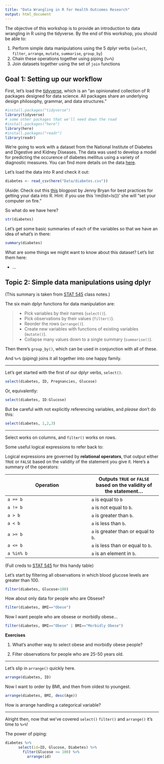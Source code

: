 ```yaml
---
title: "Data Wrangling in R for Health Outcomes Research"
output: html_document
---
```


The objective of this workshop is to provide an introduction to data wrangling in R using the tidyverse. By the end of this workshop, you should be able to:

1. Perform simple data manipulations using the 5 dplyr verbs (`select`, `filter`, `arrange`, `mutate`, `summarise`, `group_by`)
2. Chain these operations together using piping (`%>%`)
3. Join datasets together using the set of `join` functions


## Goal 1: Setting up our workflow

First, let's load the [tidyverse](https://www.tidyverse.org/), which is an "an opinionated collection of R packages designed for data science. All packages share an underlying design philosophy, grammar, and data structures."

```r
#install.packages("tidyverse")
library(tidyverse)
# some other packages that we'll need down the road
#install.packages("here")
library(here)
#install.packages("readr")
library(readr)
```


We're going to work with a dataset from the National Institute of Diabetes and Digestive and Kidney Diseases. The data was used to develop a model for predicting the occurence of diabetes mellitus using a variety of diagnostic measures. You can find more details on the data [here](https://www.kaggle.com/uciml/pima-indians-diabetes-database).

Let's load the data into R and check it out:

```r
diabetes <- read_csv(here("Data/diabetes.csv"))
```


(Aside: Check out this [this](https://www.tidyverse.org/articles/2017/12/workflow-vs-script/) blogpost by Jenny Bryan for best practices for getting your data into R. Hint: if you use this 'rm(list=ls())' she will "set your computer on fire." 


So what do we have here?

```r
str(diabetes)
```

Let's get some basic summaries of each of the variables so that we have an idea of what's in there:

```r
summary(diabetes)
```

What are some things we might want to know about this dataset? Let's list them here:

  - ...


## Topic 2: Simple data manipulations using dplyr

(This summary is taken from [STAT 545](http://stat545.com/) class notes.)

The six main dplyr functions for data manipulation are:

> - Pick variables by their names (`select()`).
> - Pick observations by their values (`filter()`).
> - Reorder the rows (`arrange()`).
> - Create new variables with functions of existing variables (`mutate()`).
> - Collapse many values down to a single summary (`summarise()`).

Then there's `group_by()`, which can be used in conjunction with all of these.

And `%>%` (piping) joins it all together into one happy family. 

---

Let's get started with the first of our dplyr verbs, `select()`.

```r
select(diabetes, ID, Pregnancies, Glucose)
```

Or, equivalently:

```r
select(diabetes, ID:Glucose)
```

But be careful with not explicitly referencing variables, and *please* don't do this:

```r
select(diabetes, 1,2,3)
```

---

Select works on columns, and `filter()` works on rows.

Some useful logical expressions to refer back to: 

Logical expressions are governed by __relational operators__, that output either `TRUE` or `FALSE` based on the validity of the statement you give it. Here's a summary of the operators:

| Operation | Outputs `TRUE` or `FALSE` based on the validity of the statement... |
| ------ | ----- |
| `a == b` | `a` is equal to `b` |
| `a != b` | `a` is not equal to `b`. |
| `a > b` | `a` is greater than `b`. |
| `a < b` | `a` is less than `b`. |
| `a >= b` | `a` is greater than or equal to `b`. |
| `a <= b` | `a` is less than or equal to `b`. |
| `a %in% b` | `a` is an element in `b`. | 

(Full creds to [STAT 545](http://stat545.com/) for this handy table)

Let's start by filtering all observations in which blood glucose levels are greater than 100.

```r
filter(diabetes, Glucose>100)
```

How about only data for people who are Obsese?

```r
filter(diabetes, BMI=="Obese")
```

Now I want people who are obsese or morbidly obese...

```r
filter(diabetes, BMI=="Obese" | BMI=="Morbidly Obese")
```

**Exercises**

1. What's another way to select obese and morbidly obese people?

2. Filter observations for people who are 25-50 years old.


---

Let's slip in `arrange()` quickly here.

```r
arrange(diabetes, ID)
```

Now I want to order by BMI, and then from oldest to youngest.

```r
arrange(diabetes, BMI, desc(Age))
```

How is arrange handling a categorical variable?


---

Alright then, now that we've covered `select()` `filter()` and `arrange()`  it's time to `%>%`!

The power of piping:

```r
diabetes %>%
      select(id=ID, Glucose, Diabetes) %>%
        filter(Glucose <= 100) %>%
          arrange(id)
```




